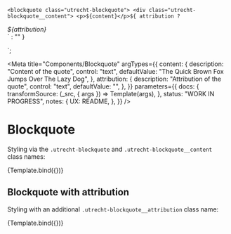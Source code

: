 <!--
@license EUPL-1.2
Copyright (c) 2021 Robbert Broersma
-->


<!-- Import component and component styles -->


<!-- Import Docs -->


  `<blockquote class="utrecht-blockquote">
    <div class="utrecht-blockquote__content">
      <p>${content}</p>${
    attribution
      ? `
    </div>
    <div class="utrecht-blockquote__attribution"><cite>${attribution}</cite></div>`
      : ""
  }
</blockquote>`;

<Meta
  title="Components/Blockquote"
  argTypes={{
    content: {
      description: "Content of the quote",
      control: "text",
      defaultValue: "The Quick Brown Fox Jumps Over The Lazy Dog",
    },
    attribution: {
      description: "Attribution of the quote",
      control: "text",
      defaultValue: "",
    },
  }}
  parameters={{
    docs: {
      transformSource: (_src, { args }) => Template(args),
    },
    status: "WORK IN PROGRESS",
    notes: {
      UX: README,
    },
  }}
/>

# Blockquote

Styling via the `.utrecht-blockquote` and `.utrecht-blockquote__content` class names:

<Canvas>
  <Story name="Blockquote">{Template.bind({})}</Story>
</Canvas>

<ArgsTable story="Blockquote" />

## Blockquote with attribution

Styling with an additional `.utrecht-blockquote__attribution` class name:

<Canvas>
  <Story name="Blockquote with attribution" args={{ attribution: "L. Ipsum" }}>
    {Template.bind({})}
  </Story>
</Canvas>
